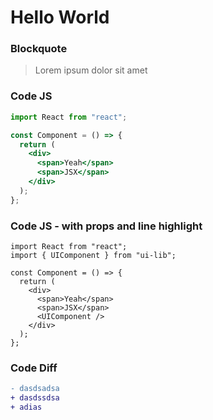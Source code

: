 
<Head>
  <title>Hello World Article</title>
</Head>

# Hello World

### Blockquote

> Lorem ipsum dolor sit amet

### Code JS

```jsx
import React from "react";

const Component = () => {
  return (
    <div>
      <span>Yeah</span>
      <span>JSX</span>
    </div>
  );
};
```

### Code JS - with props and line highlight

```jsx{2,9}{start:136}
import React from "react";
import { UIComponent } from "ui-lib";

const Component = () => {
  return (
    <div>
      <span>Yeah</span>
      <span>JSX</span>
      <UIComponent />
    </div>
  );
};
```

### Code Diff

```diff
- dasdsadsa
+ dasdssdsa
+ adias
```
